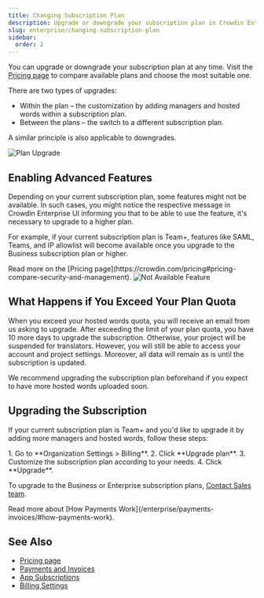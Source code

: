 ```yaml
---
title: Changing Subscription Plan
description: Upgrade or downgrade your subscription plan in Crowdin Enterprise
slug: enterprise/changing-subscription-plan
sidebar:
  order: 2
---
```



You can upgrade or downgrade your subscription plan at any time. Visit the [Pricing page](https://crowdin.com/pricing) to compare available plans and choose the most suitable one.

There are two types of upgrades:

* Within the plan &ndash; the customization by adding managers and hosted words within a subscription plan.
* Between the plans &ndash; the switch to a different subscription plan.

A similar principle is also applicable to downgrades.

<Image src={planUpgrade} alt="Plan Upgrade" />

## Enabling Advanced Features

Depending on your current subscription plan, some features might not be available. In such cases, you might notice the respective message in Crowdin Enterprise UI informing you that to be able to use the feature, it's necessary to upgrade to a higher plan.

For example, if your current subscription plan is Team+, features like SAML, Teams, and IP allowlist will become available once you upgrade to the Business subscription plan or higher.

<ReadMore>
  Read more on the [Pricing page](https://crowdin.com/pricing#pricing-compare-security-and-management).
</ReadMore>

<Image src={notAvailableFeature} alt="Not Available Feature" />

## What Happens if You Exceed Your Plan Quota

When you exceed your hosted words quota, you will receive an email from us asking to upgrade. After exceeding the limit of your plan quota, you have 10 more days to upgrade the subscription. Otherwise, your project will be suspended for translators. However, you will still be able to access your account and project settings. Moreover, all data will remain as is until the subscription is updated.

We recommend upgrading the subscription plan beforehand if you expect to have more hosted words uploaded soon.

## Upgrading the Subscription

If your current subscription plan is Team+ and you'd like to upgrade it by adding more managers and hosted words, follow these steps:

<Steps>
  1. Go to **Organization Settings > Billing**.
  2. Click **Upgrade plan**.
  3. Customize the subscription plan according to your needs.
  4. Click **Upgrade**.
</Steps>

To upgrade to the Business or Enterprise subscription plans, [Contact Sales team](https://crowdin.com/contact-sales).

<ReadMore>
  Read more about [How Payments Work](/enterprise/payments-invoices/#how-payments-work).
</ReadMore>

## See Also

* [Pricing page](https://crowdin.com/pricing)
* [Payments and Invoices](/enterprise/payments-invoices)
* [App Subscriptions](/enterprise/app-subscriptions)
* [Billing Settings](/enterprise/billing-settings)
